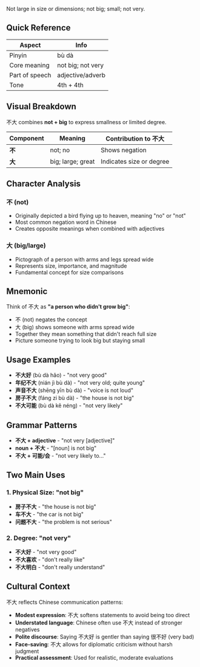 Not large in size or dimensions; not big; small; not very.

## Quick Reference

| Aspect         | Info              |
| -------------- | ----------------- |
| Pinyin         | bù dà             |
| Core meaning   | not big; not very |
| Part of speech | adjective/adverb  |
| Tone           | 4th + 4th         |

## Visual Breakdown

不大 combines **not + big** to express smallness or limited degree.

| Component | Meaning              | Contribution to 不大           |
| --------- | -------------------- | ------------------------------ |
| **不**    | not; no              | Shows negation                 |
| **大**    | big; large; great    | Indicates size or degree       |

## Character Analysis

### 不 (not)
- Originally depicted a bird flying up to heaven, meaning "no" or "not"
- Most common negation word in Chinese
- Creates opposite meanings when combined with adjectives

### 大 (big/large)
- Pictograph of a person with arms and legs spread wide
- Represents size, importance, and magnitude
- Fundamental concept for size comparisons

## Mnemonic

Think of 不大 as **"a person who didn't grow big"**:
- 不 (not) negates the concept
- 大 (big) shows someone with arms spread wide
- Together they mean something that didn't reach full size
- Picture someone trying to look big but staying small

## Usage Examples

- **不大好** (bù dà hǎo) - "not very good"
- **年纪不大** (nián jì bù dà) - "not very old; quite young"
- **声音不大** (shēng yīn bù dà) - "voice is not loud"
- **房子不大** (fáng zi bù dà) - "the house is not big"
- **不大可能** (bù dà kě néng) - "not very likely"

## Grammar Patterns

- **不大 + adjective** - "not very [adjective]"
- **noun + 不大** - "[noun] is not big"
- **不大 + 可能/会** - "not very likely to..."

## Two Main Uses

### 1. Physical Size: "not big"
- **房子不大** - "the house is not big"
- **车不大** - "the car is not big"
- **问题不大** - "the problem is not serious"

### 2. Degree: "not very"
- **不大好** - "not very good"
- **不大喜欢** - "don't really like"
- **不大明白** - "don't really understand"

## Cultural Context

不大 reflects Chinese communication patterns:
- **Modest expression**: 不大 softens statements to avoid being too direct
- **Understated language**: Chinese often use 不大 instead of stronger negatives
- **Polite discourse**: Saying 不大好 is gentler than saying 很不好 (very bad)
- **Face-saving**: 不大 allows for diplomatic criticism without harsh judgment
- **Practical assessment**: Used for realistic, moderate evaluations
